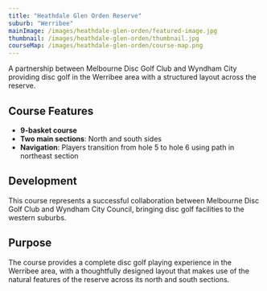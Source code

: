 ```yaml
---
title: "Heathdale Glen Orden Reserve"
suburb: "Werribee"
mainImage: /images/heathdale-glen-orden/featured-image.jpg
thumbnail: /images/heathdale-glen-orden/thumbnail.jpg
courseMap: /images/heathdale-glen-orden/course-map.png
---
```


A partnership between Melbourne Disc Golf Club and Wyndham City providing disc golf in the Werribee area with a structured layout across the reserve.

## Course Features
- **9-basket course**
- **Two main sections**: North and south sides
- **Navigation**: Players transition from hole 5 to hole 6 using path in northeast section

## Development
This course represents a successful collaboration between Melbourne Disc Golf Club and Wyndham City Council, bringing disc golf facilities to the western suburbs.

## Purpose
The course provides a complete disc golf playing experience in the Werribee area, with a thoughtfully designed layout that makes use of the natural features of the reserve across its north and south sections.